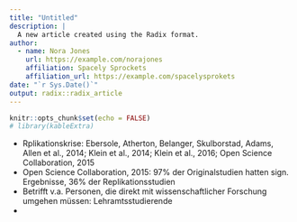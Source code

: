 ```yaml
---
title: "Untitled"
description: |
  A new article created using the Radix format.
author:
  - name: Nora Jones 
    url: https://example.com/norajones
    affiliation: Spacely Sprockets
    affiliation_url: https://example.com/spacelysprokets
date: "`r Sys.Date()`"
output: radix::radix_article
---
```


```r
knitr::opts_chunk$set(echo = FALSE)
# library(kableExtra)
```

- Rplikationskrise: Ebersole, Atherton, Belanger, Skulborstad, Adams, Allen et al., 2014; Klein et al., 2014; Klein et al., 2016; Open Science Collaboration, 2015
- Open Science Collaboration, 2015: 97% der Originalstudien hatten sign. Ergebnisse, 36% der Replikationsstudien
- Betrifft v.a. Personen, die direkt mit wissenschaftlicher Forschung umgehen müssen: Lehramtsstudierende
- 